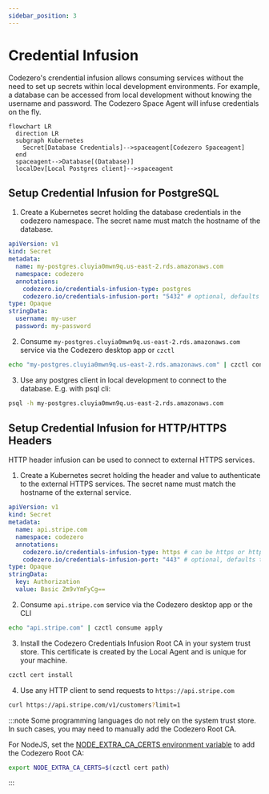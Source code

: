 ```yaml
---
sidebar_position: 3
---
```


# Credential Infusion

Codezero's crendential infusion allows consuming services without the need to set up secrets within local development environments.
For example, a database can be accessed from local development without knowing the username and password. The Codezero Space Agent will infuse credentials on the fly.

```mermaid
flowchart LR
  direction LR
  subgraph Kubernetes
    Secret[Database Credentials]-->spaceagent[Codezero Spaceagent]
  end
  spaceagent-->Database[(Database)]
  localDev[Local Postgres client]-->spaceagent
```

## Setup Credential Infusion for PostgreSQL

1. Create a Kubernetes secret holding the database credentials in the codezero namespace. The secret name must match the hostname of the database.

```yaml
apiVersion: v1
kind: Secret
metadata:
  name: my-postgres.cluyia0mwn9q.us-east-2.rds.amazonaws.com
  namespace: codezero
  annotations:
    codezero.io/credentials-infusion-type: postgres
    codezero.io/credentials-infusion-port: "5432" # optional, defaults to 5432
type: Opaque
stringData:
  username: my-user
  password: my-password
```

2. Consume `my-postgres.cluyia0mwn9q.us-east-2.rds.amazonaws.com` service via the Codezero desktop app or `czctl`

```bash
echo "my-postgres.cluyia0mwn9q.us-east-2.rds.amazonaws.com" | czctl consume apply
```

3. Use any postgres client in local development to connect to the database. E.g. with psql cli:

```bash
psql -h my-postgres.cluyia0mwn9q.us-east-2.rds.amazonaws.com
```

## Setup Credential Infusion for HTTP/HTTPS Headers

HTTP header infusion can be used to connect to external HTTPS services.

1. Create a Kubernetes secret holding the header and value to authenticate to the external HTTPS services. The secret name must match the hostname of the external service.

```yaml
apiVersion: v1
kind: Secret
metadata:
  name: api.stripe.com
  namespace: codezero
  annotations:
    codezero.io/credentials-infusion-type: https # can be https or http
    codezero.io/credentials-infusion-port: "443" # optional, defaults to 443 for https and 80 for http
type: Opaque
stringData:
  key: Authorization
  value: Basic Zm9vYmFyCg==
```

2. Consume `api.stripe.com` service via the Codezero desktop app or the CLI

```bash
echo "api.stripe.com" | czctl consume apply
```

3. Install the Codezero Credentials Infusion Root CA in your system trust store. This certificate is created by the Local Agent and is unique for your machine.

```bash
czctl cert install
```

4. Use any HTTP client to send requests to `https://api.stripe.com`

```bash
curl https://api.stripe.com/v1/customers?limit=1
```

:::note
Some programming languages do not rely on the system trust store. In such cases, you may need to manually add the Codezero Root CA.

For NodeJS, set the [NODE_EXTRA_CA_CERTS environment variable](https://nodejs.org/api/cli.html#node_extra_ca_certsfile) to add the Codezero Root CA:

```bash
export NODE_EXTRA_CA_CERTS=$(czctl cert path)
```
:::
